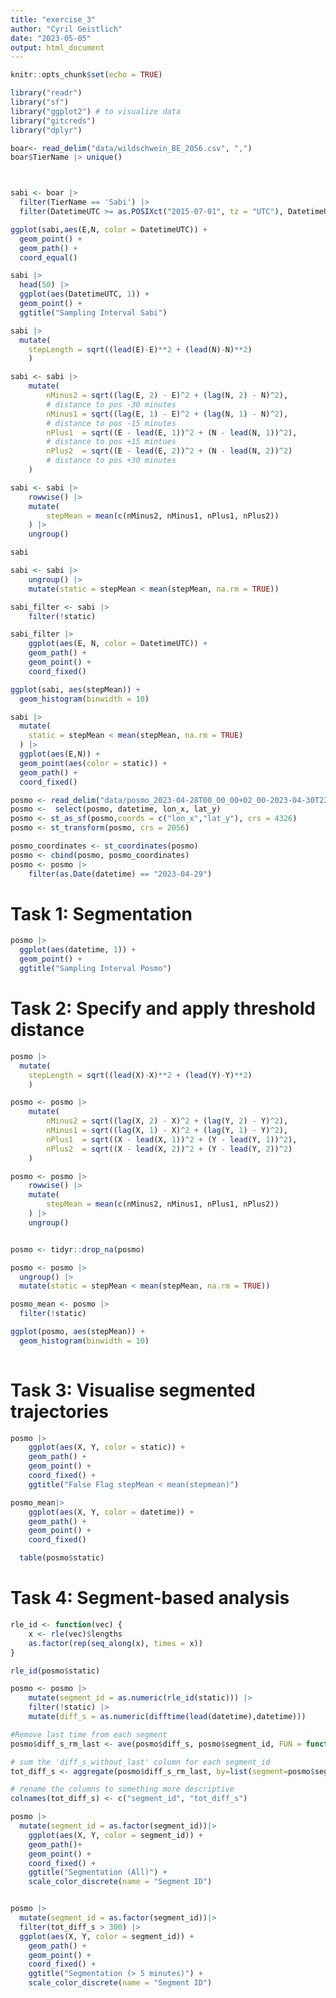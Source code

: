 ```yaml
---
title: "exercise_3"
author: "Cyril Geistlich"
date: "2023-05-05"
output: html_document
---
```


```r
knitr::opts_chunk$set(echo = TRUE)
```

```r
library("readr") 
library("sf") 
library("ggplot2") # to visualize data
library("gitcreds")
library("dplyr")
```

```r
boar<- read_delim("data/wildschwein_BE_2056.csv", ",")
boar$TierName |> unique()



sabi <- boar |> 
  filter(TierName == 'Sabi') |>
  filter(DatetimeUTC >= as.POSIXct("2015-07-01", tz = "UTC"), DatetimeUTC < as.POSIXct("2015-07-03", tz = "UTC"))
```

```r
ggplot(sabi,aes(E,N, color = DatetimeUTC)) +
  geom_point() +
  geom_path() + 
  coord_equal()
```
```r

sabi |>
  head(50) |>
  ggplot(aes(DatetimeUTC, 1)) +
  geom_point() +
  ggtitle("Sampling Interval Sabi")

```
```r
sabi |> 
  mutate(
    stepLength = sqrt((lead(E)-E)**2 + (lead(N)-N)**2)
    )
```   
```r
sabi <- sabi |>
    mutate(
        nMinus2 = sqrt((lag(E, 2) - E)^2 + (lag(N, 2) - N)^2), 
        # distance to pos -30 minutes
        nMinus1 = sqrt((lag(E, 1) - E)^2 + (lag(N, 1) - N)^2), 
        # distance to pos -15 minutes
        nPlus1  = sqrt((E - lead(E, 1))^2 + (N - lead(N, 1))^2), 
        # distance to pos +15 mintues
        nPlus2  = sqrt((E - lead(E, 2))^2 + (N - lead(N, 2))^2) 
        # distance to pos +30 minutes
    )
```

```r
sabi <- sabi |>
    rowwise() |>
    mutate(
        stepMean = mean(c(nMinus2, nMinus1, nPlus1, nPlus2))
    ) |>
    ungroup()

sabi
```

```r
sabi <- sabi |>
    ungroup() |>
    mutate(static = stepMean < mean(stepMean, na.rm = TRUE))

sabi_filter <- sabi |>
    filter(!static)

sabi_filter |>
    ggplot(aes(E, N, color = DatetimeUTC)) +
    geom_path() +
    geom_point() +
    coord_fixed()
```
```r
ggplot(sabi, aes(stepMean)) +
  geom_histogram(binwidth = 10)
```
```r
sabi |>
  mutate(
    static = stepMean < mean(stepMean, na.rm = TRUE)
  ) |> 
  ggplot(aes(E,N)) +
  geom_point(aes(color = static)) +
  geom_path() +
  coord_fixed()
```

```r
posmo <- read_delim("data/posmo_2023-04-28T00_00_00+02_00-2023-04-30T23_59_59+02_00.csv", ",")
posmo <-  select(posmo, datetime, lon_x, lat_y)
posmo <- st_as_sf(posmo,coords = c("lon_x","lat_y"), crs = 4326) 
posmo <- st_transform(posmo, crs = 2056)
```

```r
posmo_coordinates <- st_coordinates(posmo)
posmo <- cbind(posmo, posmo_coordinates)
posmo <- posmo |>
    filter(as.Date(datetime) == "2023-04-29")
```

# Task 1: Segmentation

```r
posmo |>
  ggplot(aes(datetime, 1)) +
  geom_point() +
  ggtitle("Sampling Interval Posmo")

```

# Task 2: Specify and apply threshold distance

```r
posmo |> 
  mutate(
    stepLength = sqrt((lead(X)-X)**2 + (lead(Y)-Y)**2)
    )
```
```r
posmo <- posmo |>
    mutate(
        nMinus2 = sqrt((lag(X, 2) - X)^2 + (lag(Y, 2) - Y)^2), 
        nMinus1 = sqrt((lag(X, 1) - X)^2 + (lag(Y, 1) - Y)^2), 
        nPlus1  = sqrt((X - lead(X, 1))^2 + (Y - lead(Y, 1))^2), 
        nPlus2  = sqrt((X - lead(X, 2))^2 + (Y - lead(Y, 2))^2) 
    )
```

```r
posmo <- posmo |>
    rowwise() |>
    mutate(
        stepMean = mean(c(nMinus2, nMinus1, nPlus1, nPlus2))
    ) |>
    ungroup()


posmo <- tidyr::drop_na(posmo)

posmo <- posmo |>
  ungroup() |>
  mutate(static = stepMean < mean(stepMean, na.rm = TRUE))

posmo_mean <- posmo |>
  filter(!static) 

```

```r
ggplot(posmo, aes(stepMean)) +
  geom_histogram(binwidth = 10)
  
```

# Task 3: Visualise segmented trajectories

```r
posmo |>
    ggplot(aes(X, Y, color = static)) +
    geom_path() +
    geom_point() +
    coord_fixed() +
    ggtitle("False Flag stepMean < mean(stepmean)")

posmo_mean|>
    ggplot(aes(X, Y, color = datetime)) +
    geom_path() +
    geom_point() +
    coord_fixed()

  table(posmo$static)
```
# Task 4: Segment-based analysis

```r


rle_id <- function(vec) {
    x <- rle(vec)$lengths
    as.factor(rep(seq_along(x), times = x))
}

rle_id(posmo$static)
```

```r

posmo <- posmo |>
    mutate(segment_id = as.numeric(rle_id(static))) |>
    filter(!static) |>
    mutate(diff_s = as.numeric(difftime(lead(datetime),datetime)))

#Remove last time from each segment
posmo$diff_s_rm_last <- ave(posmo$diff_s, posmo$segment_id, FUN = function(x) c(x[-length(x)], NA))

# sum the 'diff_s_without_last' column for each segment_id
tot_diff_s <- aggregate(posmo$diff_s_rm_last, by=list(segment=posmo$segment_id), FUN=sum, na.rm=TRUE)

# rename the columns to something more descriptive
colnames(tot_diff_s) <- c("segment_id", "tot_diff_s")

```

```r
posmo |>
  mutate(segment_id = as.factor(segment_id))|>
    ggplot(aes(X, Y, color = segment_id)) +
    geom_path()+
    geom_point() +
    coord_fixed() + 
    ggtitle("Segmentation (All)") +
    scale_color_discrete(name = "Segment ID")


posmo |>
  mutate(segment_id = as.factor(segment_id))|>
  filter(tot_diff_s > 300) |>
  ggplot(aes(X, Y, color = segment_id)) +
    geom_path() +
    geom_point() +
    coord_fixed() + 
    ggtitle("Segmentation (> 5 minutes)") +
    scale_color_discrete(name = "Segment ID")
```

  